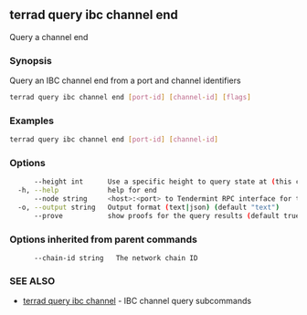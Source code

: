 ## terrad query ibc channel end

Query a channel end

### Synopsis

Query an IBC channel end from a port and channel identifiers

```sh Terrad
terrad query ibc channel end [port-id] [channel-id] [flags]
```

### Examples

```sh Terrad
terrad query ibc channel end [port-id] [channel-id]
```

### Options

```sh Terrad
      --height int      Use a specific height to query state at (this can error if the node is pruning state)
  -h, --help            help for end
      --node string     <host>:<port> to Tendermint RPC interface for this chain (default "tcp://localhost:26657")
  -o, --output string   Output format (text|json) (default "text")
      --prove           show proofs for the query results (default true)
```

### Options inherited from parent commands

```
      --chain-id string   The network chain ID
```

### SEE ALSO

* [terrad query ibc channel](terrad_query_ibc_channel.md)	 - IBC channel query subcommands


